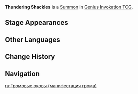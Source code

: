 {{Genius Invokation TCG Infobox
|title       = Thundering Shackles
|id          = 124023
|image       = Thundering Shackles Summon.png
|type        = Summon
|createdby   = Thundering Shackles
|summontype  = Character Card Skill
|usage       = 1
|effect      = '''End Phase:''' Deals 3 {{color|Electro DMG}} to opposing characters affected by '''Lightning Rod'''. (If there are no eligible opposing characters, deals DMG to the active character instead)<br><br>'''Lightning Rod'''<br>'''When the attached character takes DMG from Thunder Manifestation or its summons:''' Remove this state, cause this DMG instance to increase by 1.<br>(Only one of this status can exist on the field at once. Some of Thunder Manifestation's skills will target the character to which this is attached.)
|features    = Thunder Manifestation
}}
'''Thundering Shackles''' is a [[Summon]] in [[Genius Invokation TCG]].

==Stage Appearances==
{{Genius Invokation TCG Stage Appearances|createdby=Thunder Manifestation (Character Card)}}

==Other Languages==
{{Other Languages|Transclude=Thundering Shackles}}

==Change History==
{{Change History|4.3}}

==Navigation==
{{Genius Invokation TCG Navbox|Summon}}

[[ru:Громовые оковы (манифестация грома)]]